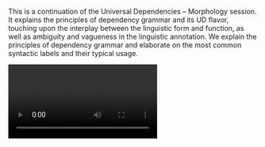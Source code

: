This is a continuation of the Universal Dependencies – Morphology session. It explains the principles of dependency grammar and its UD flavor, touching upon the interplay between the linguistic form and function, as well as ambiguity and vagueness in the linguistic annotation. We explain the principles of dependency grammar and elaborate on the most common syntactic labels and their typical usage.

<Video provider="youtube" id="mmST6uGPuZU?si=n3Y0wgO7pdEJx0r-">
  Session 8 - Universal Dependencies – Syntax
</Video>
